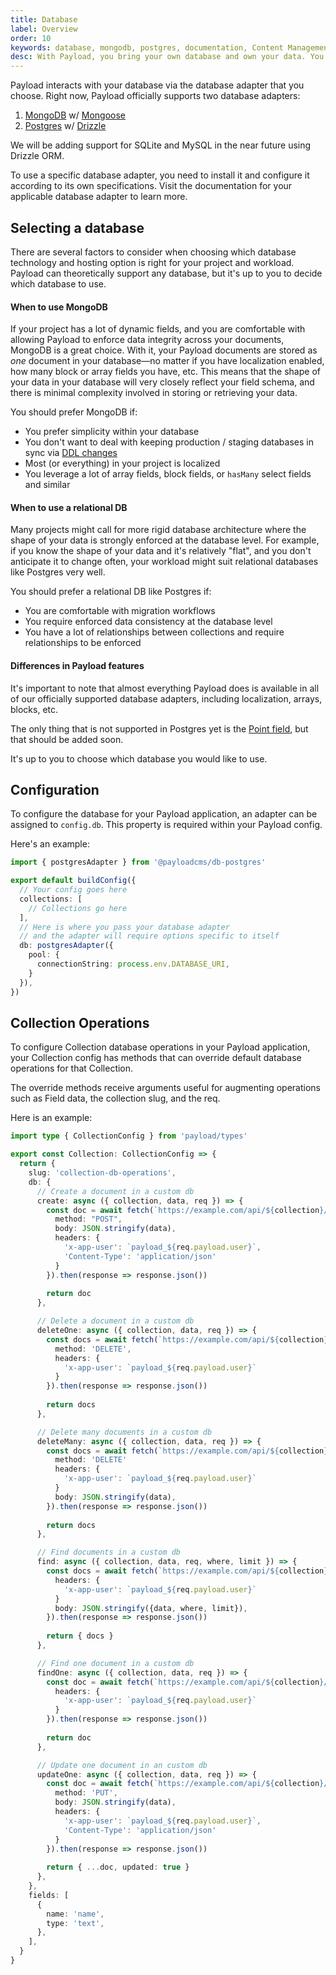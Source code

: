 ```yaml
---
title: Database
label: Overview
order: 10
keywords: database, mongodb, postgres, documentation, Content Management System, cms, headless, typescript, node, react, express
desc: With Payload, you bring your own database and own your data. You have full control.
---
```


Payload interacts with your database via the database adapter that you choose. Right now, Payload officially supports two database adapters:

1. [MongoDB](/docs/database/mongodb) w/ [Mongoose](https://mongoosejs.com/)
1. [Postgres](/docs/database/postgres) w/ [Drizzle](https://drizzle.team/)

We will be adding support for SQLite and MySQL in the near future using Drizzle ORM.

To use a specific database adapter, you need to install it and configure it according to its own specifications. Visit the documentation for your applicable database adapter to learn more.

## Selecting a database

There are several factors to consider when choosing which database technology and hosting option is right for your project and workload. Payload can theoretically support any database, but it's up to you to decide which database to use.

#### When to use MongoDB

If your project has a lot of dynamic fields, and you are comfortable with allowing Payload to enforce data integrity across your documents, MongoDB is a great choice. With it, your Payload documents are stored as _one_ document in your database—no matter if you have localization enabled, how many block or array fields you have, etc. This means that the shape of your data in your database will very closely reflect your field schema, and there is minimal complexity involved in storing or retrieving your data.

You should prefer MongoDB if:

- You prefer simplicity within your database
- You don't want to deal with keeping production / staging databases in sync via [DDL changes](https://en.wikipedia.org/wiki/Data_definition_language)
- Most (or everything) in your project is localized
- You leverage a lot of array fields, block fields, or `hasMany` select fields and similar

#### When to use a relational DB

Many projects might call for more rigid database architecture where the shape of your data is strongly enforced at the database level. For example, if you know the shape of your data and it's relatively "flat", and you don't anticipate it to change often, your workload might suit relational databases like Postgres very well.

You should prefer a relational DB like Postgres if:

- You are comfortable with migration workflows
- You require enforced data consistency at the database level
- You have a lot of relationships between collections and require relationships to be enforced

#### Differences in Payload features

It's important to note that almost everything Payload does is available in all of our officially supported database adapters, including localization, arrays, blocks, etc. 

The only thing that is not supported in Postgres yet is the [Point field](/docs/fields/point), but that should be added soon. 

It's up to you to choose which database you would like to use.

## Configuration

To configure the database for your Payload application, an adapter can be assigned to `config.db`. This property is required within your Payload config. 

Here's an example:

```ts
import { postgresAdapter } from '@payloadcms/db-postgres'

export default buildConfig({
  // Your config goes here
  collections: [
    // Collections go here
  ],
  // Here is where you pass your database adapter
  // and the adapter will require options specific to itself
  db: postgresAdapter({
    pool: {
      connectionString: process.env.DATABASE_URI,
    }
  }),
})
```

## Collection Operations

To configure Collection database operations in your Payload application, your Collection config has methods that can override default database operations for that Collection.

The override methods receive arguments useful for augmenting operations such as Field data, the collection slug, and the req.

Here is an example:
```ts
import type { CollectionConfig } from 'payload/types'

export const Collection: CollectionConfig => {
  return {
    slug: 'collection-db-operations',
    db: {
      // Create a document in a custom db
      create: async ({ collection, data, req }) => {
        const doc = await fetch(`https://example.com/api/${collection}/create`, {
          method: "POST",
          body: JSON.stringify(data),
          headers: {
            'x-app-user': `payload_${req.payload.user}`,
            'Content-Type': 'application/json'
          }
        }).then(response => response.json())
        
        return doc
      },

      // Delete a document in a custom db
      deleteOne: async ({ collection, data, req }) => {
        const docs = await fetch(`https://example.com/api/${collection}/delete/${data.id}`, {
          method: 'DELETE',
          headers: {
            'x-app-user': `payload_${req.payload.user}`
          }
        }).then(response => response.json())
        
        return docs
      },

      // Delete many documents in a custom db
      deleteMany: async ({ collection, data, req }) => {
        const docs = await fetch(`https://example.com/api/${collection}/delete`, {
          method: 'DELETE'
          headers: {
            'x-app-user': `payload_${req.payload.user}`
          }
          body: JSON.stringify(data),
        }).then(response => response.json())
        
        return docs
      },

      // Find documents in a custom db
      find: async ({ collection, data, req, where, limit }) => {
        const docs = await fetch(`https://example.com/api/${collection}/find`, {
          headers: {
            'x-app-user': `payload_${req.payload.user}`
          }
          body: JSON.stringify({data, where, limit}),
        }).then(response => response.json())
        
        return { docs }
      },

      // Find one document in a custom db
      findOne: async ({ collection, data, req }) => {
        const doc = await fetch(`https://example.com/api/${collection}/find/${data.id}`, {
          headers: {
            'x-app-user': `payload_${req.payload.user}`
          }
        }).then(response => response.json())
        
        return doc
      },

      // Update one document in an custom db
      updateOne: async ({ collection, data, req }) => {
        const doc = await fetch(`https://example.com/api/${collection}/update/${data.id}`, {
          method: 'PUT',
          body: JSON.stringify(data),
          headers: {
            'x-app-user': `payload_${req.payload.user}`,
            'Content-Type': 'application/json'
          }
        }).then(response => response.json())
        
        return { ...doc, updated: true }
      },
    },
    fields: [
      {
        name: 'name',
        type: 'text',
      },
    ],
  }
}

```
